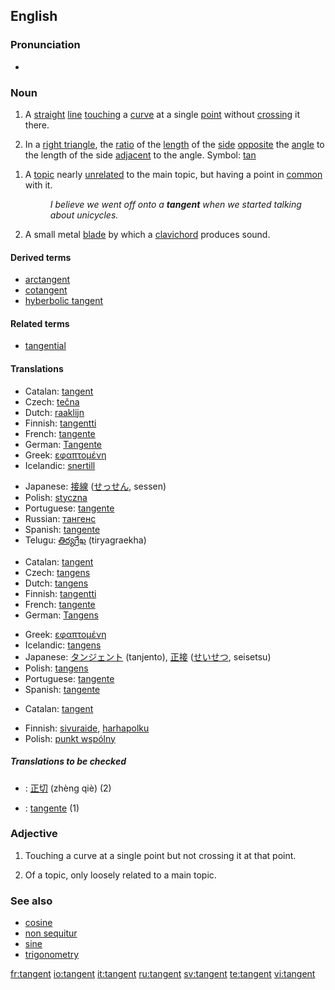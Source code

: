 ==English==

===Pronunciation===
*{{IPA|/'tæn.dʒənt/}}

===Noun===
{{en-noun}}

# {{geometry}} A [[straight]] [[line]] [[touching]] a [[curve]] at a single [[point]] without [[crossing]] it there.
# {{trigonometry}} In a [[right triangle]], the [[ratio]] of the [[length]] of the [[side]] [[opposite]] the [[angle]] to the length of the side [[adjacent]] to the angle. Symbol: [[tan]]
<!--This definition equivalent to the one above; it does not define a new sense of the word
# {{mathematics}} The ratio of the [[sine]] to the [[cosine]], in either the [[real]] or [[complex]] [[number]]s.-->
# A [[topic]] nearly [[unrelated]] to the main topic, but having a point in [[common]] with it.
#:''I believe we went off onto a '''tangent''' when we started talking about unicycles.''
# A small metal [[blade]] by which a [[clavichord]] produces sound.

====Derived terms====
*[[arctangent]]
*[[cotangent]]
*[[hyberbolic tangent]]

====Related terms====
*[[tangential]]

====Translations====
{{trans-top|in geometry}}
*Catalan: [[#Catalan|tangent]] {{f}}
*Czech: [[tečna]] {{f}}
*Dutch: [[raaklijn]] {{f}}
*Finnish: [[tangentti]]
*French: [[tangente]] {{f}}
*German: [[Tangente]] {{f}}
*Greek: [[εφαπτομένη]] {{f}}
*Icelandic: [[snertill]] {{m}}
{{trans-mid}}
*Japanese: [[接線]] ([[せっせん]], sessen)
*Polish: [[styczna]] {{f}}
*Portuguese: [[tangente]] {{f}}
*Russian: [[тангенс]] {{m}}
*Spanish: [[tangente]] {{f}}
*Telugu: [[తిర్యగ్రేఖ]] (tiryagraekha)
{{trans-bottom}}

{{trans-top|in trigonometry}}
*Catalan: [[#Catalan|tangent]] {{f}}
*Czech: [[tangens#Czech|tangens]] {{m}}
*Dutch: [[tangens]] {{m}}
*Finnish: [[tangentti]]
*French: [[tangente]] {{f}}
*German: [[Tangens]] {{m}}
{{trans-mid}}
*Greek: [[εφαπτομένη]] {{f}}
*Icelandic: [[tangens]] {{m}}
*Japanese: [[タンジェント]] (tanjento), [[正接]] ([[せいせつ]], seisetsu)
*Polish: [[tangens]] {{m}}
*Portuguese: [[tangente]] {{f}}
*Spanish: [[tangente]] {{f}}
{{trans-bottom}}

{{trans-top|nearly unrelated topic}}
*Catalan: [[#Catalan|tangent]] {{f}}
{{trans-mid}}
*Finnish: [[sivuraide]], [[harhapolku]]
*Polish: [[punkt wspólny]] {{m}}
{{trans-bottom}}

=====Translations to be checked=====
{{checktrans}}
<!--Remove this section once all of the translations below have been moved into the tables above.-->
*{{ttbc|Chinese}}: [[正切]] (zhèng qiè) (2)
*{{ttbc|Italian}}: [[tangente]] {{f}} (1)

===Adjective===
{{en-adj|-}}

# {{geometry}} Touching a curve at a single point but not crossing it at that point.
# Of a topic, only loosely related to a main topic.

===See also===
*[[cosine]]
*[[non sequitur]]
*[[sine]]
*[[trigonometry]]

[[fr:tangent]]
[[io:tangent]]
[[it:tangent]]
[[ru:tangent]]
[[sv:tangent]]
[[te:tangent]]
[[vi:tangent]]